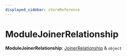 ```yaml
---
displayed_sidebar: storeReference
---
```



# ModuleJoinerRelationship

 **ModuleJoinerRelationship**: [JoinerRelationship](store.JoinerRelationship.mdx) & `object`
